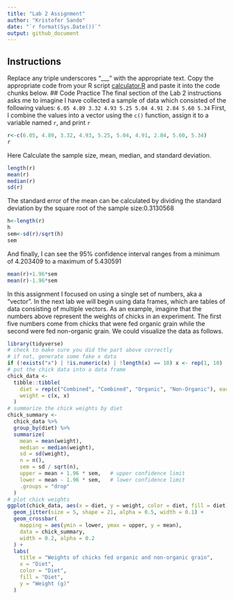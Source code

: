 ```yaml
---
title: "Lab 2 Assignment"
author: "Kristofer Sando"
date: "`r format(Sys.Date())`"
output: github_document
---
```


## Instructions

Replace any triple underscores "___" with the appropriate text.
Copy the appropriate code from your R script [calculator.R](calculator.R) and paste it into the code chunks below.
## Code Practice
The final section of the Lab 2 instructions asks me to imagine I have collected a sample of data which consisted of the following values:
    `6.05 4.89 3.32 4.93 5.25 5.04 4.91 2.84 5.60 5.34`
First, I combine the values into a vector using the `c()` function, assign it to a variable named `r`, and print `r`


```r
r<-c(6.05, 4.89, 3.32, 4.93, 5.25, 5.04, 4.91, 2.84, 5.60, 5.34)
r

```
Here Calculate the sample size, mean, median, and standard deviation.

```r
length(r)
mean(r)
median(r)
sd(r)
```

The standard error of the mean can be calculated by dividing the standard deviation by the square root of the sample size:0.3130568
```r
h<-length(r)
h
sem<-sd(r)/sqrt(h)
sem
```


And finally, I can see the 95% confidence interval ranges from a minimum of 4.203409 to a maximum of 5.430591
```r
mean(r)+1.96*sem
mean(r)-1.96*sem
```
In this assignment I focused on using a single set of numbers, aka a "vector".
In the next lab we will begin using data frames, which are tables of data consisting of multiple vectors.
As an example, imagine that the numbers above represent the weights of chicks in an experiment. The first five numbers come from chicks that were fed organic grain while the second were fed non-organic grain.
We could visualize the data as follows.
```r
library(tidyverse)
# check to make sure you did the part above correctly
# if not, generate some fake x data
if (!exists("x") | !is.numeric(x) | !length(x) == 10) x <- rep(1, 10)
# put the chick data into a data frame
chick_data <-
  tibble::tibble(
    diet = rep(c("Combined", "Combined", "Organic", "Non-Organic"), each = 5),
    weight = c(x, x)
  )
# summarize the chick weights by diet
chick_summary <-
  chick_data %>% 
  group_by(diet) %>% 
  summarize(
    mean = mean(weight),
    median = median(weight),
    sd = sd(weight),
    n = n(),
    sem = sd / sqrt(n),
    upper = mean + 1.96 * sem,   # upper confidence limit
    lower = mean - 1.96 * sem,   # lower confidence limit
    .groups = "drop"
  )
# plot chick weights
ggplot(chick_data, aes(x = diet, y = weight, color = diet, fill = diet)) +
  geom_jitter(size = 5, shape = 21, alpha = 0.5, width = 0.1) +
  geom_crossbar(
    mapping = aes(ymin = lower, ymax = upper, y = mean), 
    data = chick_summary,
    width = 0.2, alpha = 0.2
  ) +
  labs(
    title = "Weights of chicks fed organic and non-organic grain",
    x = "Diet",
    color = "Diet",
    fill = "Diet",
    y = "Weight (g)"
  )
```